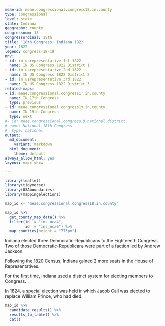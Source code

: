 ```yaml
---
meae-id: meae.congressional.congress18.in.county
type: congressional
level: state
state: Indiana
geography: county
congressnum: 18
congressordinal: 18th
title: '18th Congress: Indiana 1822'
year: 1822
legend: congress-18-19
nnv:
- id: in.usrepresentative.1st.1822
  name: IN US Congress 1822 District 1
- id: in.usrepresentative.2nd.1822
  name: IN US Congress 1822 District 2
- id: in.usrepresentative.3rd.1822
  name: IN US Congress 1822 District 3
related-maps:
- id: meae.congressional.congress17.in.county
  name: IN 17th Congress
  type: previous
- id: meae.congressional.congress19.in.county
  name: IN 19th Congress
  type: next
#- id: meae.congressional.congress18.national.district
# name: National 18th Congress
#  type: national
output:
  md_document:
    variant: markdown
  html_document:
    theme: default
always_allow_html: yes
layout: maps-show

---
```


```r
library(leaflet)
library(tidyverse)
library(USAboundaries)
library(mappingelections)

map_id <- "meae.congressional.congress18.in.county"
```

<div class="map">

```r
map_id %>%
  get_county_map_data() %>% 
  filter(id != "ins_nca4",
         id != "ins_nca6") %>%
  map_counties(height = "775px")
```

</div>

Indiana elected three Democratic-Republicans to the Eighteenth Congress. Two of those Democratic-Republicans were part of a faction led by Andrew Jackson.

Following the 1820 Census, Indiana gained 2 more seats in the House of Representatives.

For the first time, Indiana used a district system for electing members to Congress.

In 1824, a [special election](https://elections.lib.tufts.edu/catalog/tufts:in.usrepresentative.1st.special.1824) was held in which Jacob Call was elected to replace William Prince, who had died.

<div class="results-table">

```r
map_id %>%
  candidate_results() %>%
  results_to_table() %>%
  cat()
```

</div>
